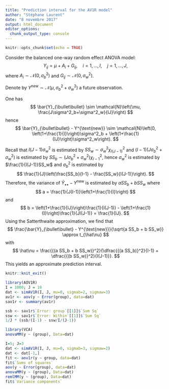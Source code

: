 ```yaml
---
title: "Prediction interval for the AV1R model"
author: "Stéphane Laurent"
date: "8 novembre 2017"
output: html_document
editor_options: 
  chunk_output_type: console
---
```


```r
knitr::opts_chunk$set(echo = TRUE)
```

Consider the balanced one-way random effect ANOVA model:
$$
Y_{ij} = \mu + A_i + G_{ij}, 
\quad i=1, \ldots, I, \quad j=1, \ldots, J,
$$
where $A_i \sim \mathcal{N}(0, \sigma^2_b)$ and 
$G_{ij} \sim \mathcal{N}(0, \sigma^2_w)$. 

Denote by $Y^{\text{new}} \sim \mathcal{N}(\mu, \sigma^2_b + \sigma^2_w)$ a future observation. 

One has 
$$
\bar{Y}_{\bullet\bullet} \sim \mathcal{N}\left(\mu, \frac{J\sigma^2_b+\sigma^2_w}{IJ}\right)
$$
hence
$$
\bar{Y}_{\bullet\bullet} - Y^{\text{new}} \sim 
\mathcal{N}\left(0, \left(1+\frac{1}{I}\right)\sigma^2_b + \left(1+\frac{1}{IJ}\right)\sigma^2_w\right).
$$

Recall that $I(J-1)\sigma^2_w$ is estimated by 
$SS_w \sim \sigma^2_w \chi^2_{I(J-1)}$ and $(I-1)(J\sigma^2_b+\sigma^2_w)$ is estimated by $SS_b \sim (J\sigma^2_b+\sigma^2_w)\chi^2_{I-1}$, 
hence $\sigma^2_w$ is estimated by $\frac{1}{I(J-1)}SS_w$ and $\sigma^2_b$ is 
estimated by 
$$
\frac{1}{J}\left(\frac{SS_b}{I-1} - \frac{SS_w}{I(J-1)}\right).
$$
Therefore, the variance of $\bar{Y}_{\bullet\bullet} - Y^{\text{new}}$ is estimated by $a SS_b + b SS_w$ where
$$
a = \frac{1}{J(I-1)}\left(1+\frac{1}{I}\right)
$$
and 
$$
b = \left(1+\frac{1}{IJ}\right)\frac{1}{I(J-1)} - \left(1+\frac{1}{I}\right)\frac{1}{JI(J-1)} = \frac{1}{IJ}.
$$
Using the Satterthwaite approximation, we find that 
$$
\frac{\bar{Y}_{\bullet\bullet} - Y^{\text{new}}}{\sqrt{a SS_b + b SS_w}} 
\approx t_{\hat\nu}
$$
with 
$$
\hat\nu = \frac{{(a SS_b + b SS_w)}^2}{\dfrac{{(a SS_b)}^2}{I-1} + \dfrac{{(b SS_w)}^2}{I(J-1)}}.
$$
This yields an approximate prediction interval.

```r
knitr::knit_exit()
```

```r
library(AOV1R)
I = 1000; J = 10
dat <- simAV1R(I, J, mu=0, sigmab=2, sigmaw=3)
av1r <- aov(y ~ Error(group), data=dat)
sav1r <- summary(av1r)
```

```r
ssb <- sav1r$`Error: group`[[1]]$`Sum Sq`
ssw <- sav1r$`Error: Within`[[1]]$`Sum Sq`
1/J * (ssb/(I-1) - ssw/I/(J-1))
```

```r
library(VCA)
anovaMM(y ~ (group), Data=dat)
```

```r
I=5; J=3
dat <- simAV1R(I, J, mu=0, sigmab=3, sigmaw=2)
dat <- dat[-1,]
fit <- aov1r(y ~ group, data=dat)
fit$`Sums of squares`
aov(y ~ Error(group), data=dat)
anovaMM(y ~ (group), Data=dat)
remlMM(y ~ (group), Data=dat)
fit$`Variance components`
```

